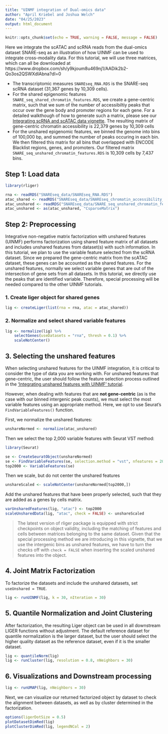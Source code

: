 ```yaml
---
title: "UINMF integration of Dual-omics data"
author: "April Kriebel and Joshua Welch"
date: "04/25/2023"
output: html_document
---
```



```r
knitr::opts_chunk$set(echo = TRUE, warning = FALSE, message = FALSE)
```

Here we integrate the scATAC and scRNA reads from the dual-omics dataset SNARE-seq as an illustration of how UINMF can be used to integrate cross-modality data. For this tutorial, we will use three matrices, which can all be downloaded at https://www.dropbox.com/sh/y9kjoum8u469nj1/AADik2b2-Qo3os2QSWXdIAbna?dl=0

- The transcriptomic measures `SNAREseq_RNA.RDS` is the SNARE-seq scRNA dataset (31,367 genes by 10,309 cells).
- For the shared epigenomic features `SNARE_seq_shared_chromatin_features.RDS`, we create a gene-centric matrix, such that we sum of the number of accessibiltiy peaks that occur over the gene body and promoter regions for each gene. For a detailed walkthough of how to generate such a matrix, please see our [Integrating scRNA and scATAC data vignette](Integrating_scRNA_and_scATAC_data.html). The resulting matrix of gene-centric chromatin accessibility is 22,379 genes by 10,309 cells
- For the unshared epigenomic features, we binned the genome into bins of 100,000 bp, and summed the number of peaks occuring in each bin. We then filtered this matrix for all bins that overlapped with ENCODE Blacklist regions, genes, and promoters. Our filtered matrix `SNARE_seq_unshared_chromatin_features.RDS` is 10,309 cells by 7,437 bins.

## Step 1: Load data

```r
library(rliger)

rna <- readRDS("SNAREseq_data/SNAREseq_RNA.RDS")
atac_shared <- readRDS("SNAREseq_data/SNAREseq_chromatin_accessibility_shared.RDS")
atac_unshared <- readRDS("SNAREseq_data/SNARE_seq_unshared_chromatin_features.RDS")
atac_unshared <- as(atac_unshared, "CsparseMatrix")
```

## Step 2: Preprocessing

Integrative non-negative matrix factorization with unshared features (UINMF) performs factorization using shared feature matrix of all datasets and includes unshared features from dataset(s) with such information. In this tutorial, we plan to use the variable feature selected from the scRNA dataset. Since we prepared the gene-centric matrix from the scATAC dataset, these genes can be accounted as the shared features. For the unshared features, normally we select variable genes that are out of the intersection of gene sets from all datasets. In this tutorial, we directly use the peaks that are identified variable. Therefore, special processing will be needed compared to the other UINMF tutorials. 

### 1. Create liger object for shared genes

```r
lig <- createLiger(list(rna = rna, atac = atac_shared))
```

### 2. Normalize and select shared variable features

```r
lig <- normalize(lig) %>%
    selectGenes(useDatasets = "rna", thresh = 0.1) %>%
    scaleNotCenter()
```

## 3. Selecting the unshared features

When selecting unshared features for the UINMF integration, it is critical to consider the type of data you are working with. For unshared features that gene-centric, the user should follow the feature selection process outlined in the ['Integrating unshared features with UINMF' tutorial](UINMF_vignette.html).

However, when dealing with features that are **not gene-centric** (as is the case with our binned intergenic peak counts), we must select the most variable features using an appropriate method. Here, we opt to use Seurat's `FindVariableFeatures()` function.

First, we normalize the unshared features:

```r
unshareNormed <- normalize(atac_unshared)
```

Then we select the top 2,000 variable features with Seurat VST method:

```r
library(Seurat)

se <- CreateSeuratObject(unshareNormed)
se <- FindVariableFeatures(se, selection.method = "vst", nfeatures = 2000)
top2000 <- VariableFeatures(se)
```

Then we scale, but do not center the unshared features

```r
unshareScaled <- scaleNotCenter(unshareNormed[top2000,])
```

Add the unshared features that have been properly selected, such that they are added as a genes by cells matrix. 

```r
varUnsharedFeatures(lig, "atac") <- top2000
scaleUnsharedData(lig, "atac", check = FALSE) <- unshareScaled
```

>The latest version of rliger package is equipped with strict checkpoints on object validity, including the matching of features and cells between matrices belonging to the same dataset. Given that the special processing method we are introducing in this vignette, that we use the intergenic bins as unshared features, we have to turn the checks off with `check = FALSE` when inserting the scaled unshared features into the object.

## 4. Joint Matrix Factorization

To factorize the datasets and include the unshared datasets, set `useUnshared = TRUE`. 

```r
lig <- runUINMF(lig, k = 30, nIteration = 30)
```

## 5. Quantile Normalization and Joint Clustering

After factorization, the resulting Liger object can be used in all downstream LIGER functions without adjustment. The default reference dataset for quantile normalization is the larger dataset, but the user should select the higher quality dataset as the reference dataset, even if it is the smaller dataset.


```r
lig <- quantileNorm(lig)
lig <- runCluster(lig, resolution = 0.8, nNeighbors = 30)
```

## 6. Visualizations and Downstream processing

```r
lig <- runUMAP(lig, nNeighbors = 30)
```

Next, we can visualize our returned factorized object by dataset to check the alignment between datasets, as well as by cluster determined in the factorization.

```r
options(ligerDotSize = 0.5)
plotDatasetDimRed(lig)
plotClusterDimRed(lig, legendNCol = 2)
```
